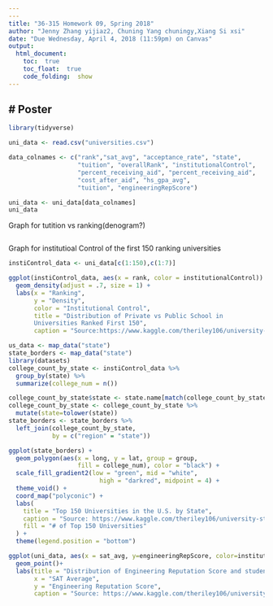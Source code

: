 ```yaml
---
---
title: "36-315 Homework 09, Spring 2018"
author: "Jenny Zhang yijiaz2, Chuning Yang chuningy,Xiang Si xsi"
date: "Due Wednesday, April 4, 2018 (11:59pm) on Canvas"
output: 
  html_document:
    toc:  true
    toc_float:  true
    code_folding:  show
---
```


#  Poster
---

```r
library(tidyverse)
```
```r
uni_data <- read.csv("universities.csv")

data_colnames <- c("rank","sat_avg", "acceptance_rate", "state",
                   "tuition", "overallRank", "institutionalControl",
                   "percent_receiving_aid", "percent_receiving_aid",
                   "cost_after_aid", "hs_gpa_avg",
                   "tuition", "engineeringRepScore")

uni_data <- uni_data[data_colnames]
uni_data
```



Graph for tutition vs ranking(denogram?)
```r


```

Graph for institutioal Control of the first 150 ranking universities
```r
instiControl_data <- uni_data[c(1:150),c(1:7)]

ggplot(instiControl_data, aes(x = rank, color = institutionalControl)) + 
  geom_density(adjust = .7, size = 1) + 
  labs(x = "Ranking",
       y = "Density",
       color = "Institutional Control",
       title = "Distribution of Private vs Public School in 
       Universities Ranked First 150",
       caption = "Source:https://www.kaggle.com/theriley106/university-statistics")
```


```r
us_data <- map_data("state")
state_borders <- map_data("state")
library(datasets)
college_count_by_state <- instiControl_data %>% 
  group_by(state) %>%
  summarize(college_num = n())

college_count_by_state$state <- state.name[match(college_count_by_state$state, state.abb)]
college_count_by_state <- college_count_by_state %>%
  mutate(state=tolower(state))
state_borders <- state_borders %>%
  left_join(college_count_by_state, 
            by = c("region" = "state"))

ggplot(state_borders) + 
  geom_polygon(aes(x = long, y = lat, group = group,
                   fill = college_num), color = "black") + 
  scale_fill_gradient2(low = "green", mid = "white", 
                         high = "darkred", midpoint = 4) +
  theme_void() +
  coord_map("polyconic") + 
  labs(
    title = "Top 150 Universities in the U.S. by State",
    caption = "Source: https://www.kaggle.com/theriley106/university-statistics",
    fill = "# of Top 150 Universities"
  ) + 
  theme(legend.position = "bottom")
```

```r
ggplot(uni_data, aes(x = sat_avg, y=engineeringRepScore, color=institutionalControl))+
  geom_point()+
  labs(title = "Distribution of Engineering Reputation Score and student SAT average",
       x = "SAT Average",
       y = "Engineering Reputation Score",
       caption = "Source: https://www.kaggle.com/theriley106/university-statistics")
```